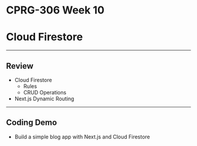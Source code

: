 # CPRG-306 Week 10

# Cloud Firestore

---

## Review

- Cloud Firestore
  - Rules
  - CRUD Operations
- Next.js Dynamic Routing

---

## Coding Demo

- Build a simple blog app with Next.js and Cloud Firestore
